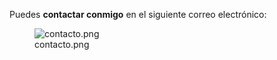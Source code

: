 {{header|1=Contacto}}

Puedes '''contactar conmigo''' en el siguiente correo electrónico:

[[File:contacto.png]]

{{footer}}
